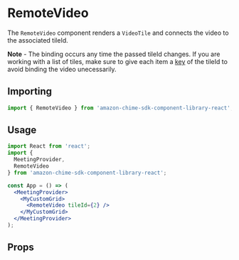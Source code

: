 
<Meta title="SDK Components/RemoteVideo" />

# RemoteVideo

The `RemoteVideo` component renders a `VideoTile` and connects the video to the associated tileId.

**Note** - The binding occurs any time the passed tileId changes. If you are working with a list of tiles, make sure to give each item a [key](https://reactjs.org/docs/lists-and-keys.html) of the tileId to avoid binding the video unecessarily.

## Importing

```javascript
import { RemoteVideo } from 'amazon-chime-sdk-component-library-react';
```

## Usage

```jsx
import React from 'react';
import {
  MeetingProvider,
  RemoteVideo
} from 'amazon-chime-sdk-component-library-react';

const App = () => (
  <MeetingProvider>
    <MyCustomGrid>
      <RemoteVideo tileId={2} />
    </MyCustomGrid>
  </MeetingProvider>
);
```

## Props

<Props of={RemoteVideo} />
